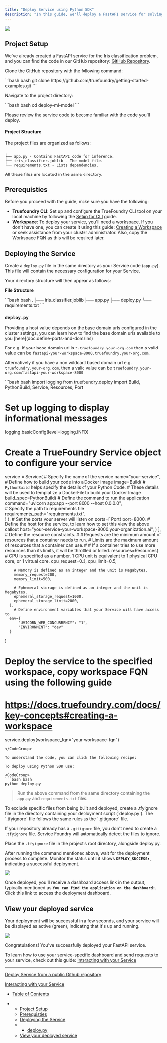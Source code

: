 ```yaml
---
title: "Deploy Service using Python SDK"
description: "In this guide, we'll deploy a FastAPI service for solving the Iris classification problem. This problem involves predicting the species of an iris flower based on its sepal length, sepal width, petal length, and petal width. There are three species: Iris setosa, Iris versicolor, and Iris virginica."
---
```


![](/images/docs/373bdd9-iris-machinelearning.png)

## Project Setup

We've already created a FastAPI service for the Iris classification problem, and you can find the code in our GitHub repository: [GitHub Repository](https://github.com/truefoundry/getting-started-examples/tree/main/deploy-ml-model).

Clone the GitHub repository with the following command:

<CodeGroup>
  ```bash bash
  git clone https://github.com/truefoundry/getting-started-examples.git
  ```
</CodeGroup>

Navigate to the project directory:

<CodeGroup>
  ```bash bash
  cd deploy-ml-model
  ```
</CodeGroup>

Please review the service code to become familiar with the code you'll deploy.

#### Project Structure

The project files are organized as follows:

```
.
├── app.py - Contains FastAPI code for inference.
├── iris_classifier.joblib - The model file.
└── requirements.txt - Lists dependencies.
```

All these files are located in the same directory.

## Prerequisties

Before you proceed with the guide, make sure you have the following:

* **Truefoundry CLI**: Set up and configure the TrueFoundry CLI tool on your local machine by following the [Setup for CLI](doc:setup) guide.
* **Workspace**: To deploy your service, you'll need a workspace. If you don't have one, you can create it using this guide: [Creating a Workspace](doc:key-concepts#creating-a-workspace) or seek assistance from your cluster administrator. Also, copy the Workspace FQN as this will be required later.

## Deploying the Service

Create a `deploy.py` file in the same directory as your Service code (`app.py`). This file will contain the necessary configuration for your Service.

Your directory structure will then appear as follows:

**File Structure**

<CodeGroup>
  ```bash bash
  .
  ├── iris_classifier.joblib
  ├── app.py
  ├── deploy.py
  └── requirements.txt
  ```
</CodeGroup>

### **`deploy.py`**

<Info>
  Providing a host value depends on the base domain urls configured in the cluster settings, you can learn how to find the base domain urls available to you [here](doc:define-ports-and-domains)

  For e.g. If your base domain url is `*.truefoundry.your-org.com` then a valid value can be `fastapi-your-workspace-8000.truefoundry.your-org.com`.

  Alternatively if you have a non wildcard based domain url e.g. `truefoundry.your-org.com`, then a valid value can be `truefoundry.your-org.com/fastapi-your-workspace-8000`
</Info>

<CodeGroup>
  ```bash bash
  import logging
  from truefoundry.deploy import Build, PythonBuild, Service, Resources, Port

  # Set up logging to display informational messages
  logging.basicConfig(level=logging.INFO)

  # Create a TrueFoundry **Service** object to configure your service
  service = Service(
    	# Specify the name of the service
      name="your-service",  
      # Define how to build your code into a Docker image
    	image=Build(
          # `PythonBuild` helps specify the details of your Python Code.
        	# These details will be used to templatize a DockerFile to build your Docker Image
          build_spec=PythonBuild(
            	# Define the command to run the application
              command="uvicorn app:app --port 8000 --host 0.0.0.0",  
     		      # Specify the path to requirements file
              requirements_path="requirements.txt",  
          )
      ),
    	# Set the ports your server will listen on
      ports=[
          Port(
              port=8000,
            	# Define the host for the service, to learn how to set this view the above callout
              host="your-service-your-workspace-8000.your-organization.ai",
          )
      ],
    	# Define the resource constraints.
      #
      # Requests are the minimum amount of resources that a container needs to run.
      # Limits are the maximum amount of resources that a container can use.
      #
      # If a container tries to use more resources than its limits, it will be throttled or killed.
      resources=Resources(
        # CPU is specified as a number. 1 CPU unit is equivalent to 1 physical CPU core, or 1 virtual core.
        cpu_request=0.2,
        cpu_limit=0.5,

        # Memory is defined as an integer and the unit is Megabytes.
        memory_request=200,
        memory_limit=500,

        # Ephemeral storage is defined as an integer and the unit is Megabytes.
        ephemeral_storage_request=1000,
        ephemeral_storage_limit=2000,
      ),
    	# Define environment variables that your Service will have access to
      env={  	
          "UVICORN_WEB_CONCURRENCY": "1", 
          "ENVIRONMENT": "dev"  
      }
  )

  # Deploy the service to the specified workspace, copy workspace FQN using the following guide
  # https://docs.truefoundry.com/docs/key-concepts#creating-a-workspace
  service.deploy(workspace_fqn="your-workspace-fqn")
  ```
</CodeGroup>

To understand the code, you can click the following recipe:

To deploy using Python SDK use:

<CodeGroup>
  ```bash bash
  python deploy.py
  ```
</CodeGroup>

> Run the above command from the same directory containing the `app.py` and `requirements.txt` files.

<Info>
  To exclude specific files from being built and deployed, create a .tfyignore file in the directory containing your deployment script (`deploy.py`). The `.tfyignore` file follows the same rules as the `.gitignore` file.

  If your repository already has a `.gitignore` file, you don't need to create a `.tfyignore` file. Service Foundry will automatically detect the files to ignore.

  Place the `.tfyignore` file in the project's root directory, alongside deploy.py.
</Info>

After running the command mentioned above, wait for the deployment process to complete. Monitor the status until it shows **`DEPLOY_SUCCESS:`**, indicating a successful deployment.

![](/images/docs/08dd25d-Screenshot_2023-11-03_at_2.13.16_PM.png)

Once deployed, you'll receive a dashboard access link in the output, typically mentioned as **`You can find the application on the dashboard:`**. Click this link to access the deployment dashboard.

## View your deployed service

Your deployment will be successful in a few seconds, and your service will be displayed as active (green), indicating that it's up and running.

![](/images/docs/3b01214-Screenshot_2023-11-03_at_1.26.04_PM.png)

Congratulations! You've successfully deployed your FastAPI service.

To learn how to use your service-specific dashboard and send requests to your service, check out this guide: [Interacting with your Service](doc:interacting-with-your-service)

***

[Deploy Service from a public Github repository](/docs/deploy-service-from-a-public-github-repository)

[Interacting with your Service](/docs/interacting-with-your-service)

* [Table of Contents](#)

* * [Project Setup](#project-setup)
  * [Prerequisties](#prerequisties)
  * [Deploying the Service](#deploying-the-service)
  * * [deploy.py](#deploypy)
  * [View your deployed service](#view-your-deployed-service)

